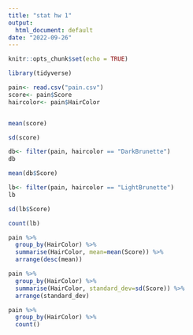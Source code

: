 ```yaml
---
title: "stat hw 1"
output:
  html_document: default
date: "2022-09-26"
---
```


```r
knitr::opts_chunk$set(echo = TRUE)
```

```r
library(tidyverse)
```
```r
pain<- read.csv("pain.csv")
score<- pain$Score
haircolor<- pain$HairColor
```

```r

```

```r
mean(score)
```
```r
sd(score)
```

```r
db<- filter(pain, haircolor == "DarkBrunette") 
db
```
```r
mean(db$Score)
```
```r
lb<- filter(pain, haircolor == "LightBrunette")
lb
```
```r
sd(lb$Score)
```
```r
count(lb)
```
```r
pain %>%
  group_by(HairColor) %>%
  summarise(HairColor, mean=mean(Score)) %>%
  arrange(desc(mean))
```

```r
pain %>%
  group_by(HairColor) %>%
  summarise(HairColor, standard_dev=sd(Score)) %>%
  arrange(standard_dev)
```

```r
pain %>%
  group_by(HairColor) %>%
  count()
```






